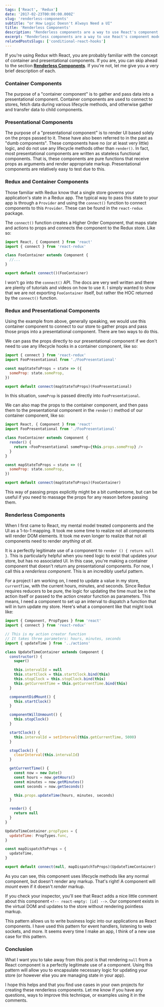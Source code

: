```yaml
---
tags: ['React', 'Redux']
date: '2017-02-23T00:00:00.000Z'
slug: 'renderless-components'
subtitle: "or How Logic Doesn't Always Need a UI"
title: 'Renderless Components'
description: "Renderless components are a way to use React's component model for side effects and logic that isn't mapped directly to your UI"
excerpt: "Renderless components are a way to use React's component model for side effects and logic that isn't mapped directly to your UI"
relatedPostsSlugs: ['conditional-react-hooks']
---
```


If you're using Redux with React, you are probably familiar with the concept of container and presentational components. If you are, you can skip ahead to the section [**Renderless Components**](#renderless-components). If you're not, let me give you a very brief description of each.

### Container Components

The purpose of a "container component" is to gather and pass data into a presentational component. Container components are used to connect to stores, fetch data during various lifecycle methods, and otherwise gather and transfer data to child components.

### Presentational Components

The purpose of a "presentational component" is to render UI based solely on the props passed to it. These have also been referred to in the past as "dumb components". These components have no (or at least very little) logic, and do not use any lifecycle methods other than `render()`. In fact, most presentational components are written as stateless functional components. That is, these components are pure functions that receive props as arguments and render appropriate markup. Presentational components are relatively easy to test due to this.

### Redux and Container Components

Those familiar with Redux know that a single store governs your application's state in a Redux app. The typical way to pass this state to your app is through a `Provider` and using the `connect()` function to connect components to this `Provider`. These can be found in the `react-redux` package.

The `connect()` function creates a Higher Order Component, that maps state and actions to props and connects the component to the Redux store. Like so:

```javascript
import React, { Component } from 'react'
import { connect } from 'react-redux'

class FooContainer extends Component {
  //...
}

export default connect()(FooContainer)
```

I won't go into the `connect()` API. The docs are very well written and there are plenty of tutorials and videos on how to use it. I simply wanted to show that we are not exporting `FooContainer` itself, but rather the HOC returned by the `connect()` function.

### Redux and Presentational Components

Using the example from above, generally speaking, we would use this container component to connect to our store to gather props and pass those props into a presentational component. There are two ways to do this.

We can pass the props directly to our presentational component if we don't need to use any lifecycle hooks in a container component, like so:

```javascript
import { connect } from 'react-redux'
import FooPresentational from './FooPresentational'

const mapStateToProps = state => ({
  someProp: state.someProp,
})

export default connect(mapStateToProps)(FooPresentational)
```

In this situation, `someProp` is passed directly into `FooPresentational`.

We can also map the props to the container component, and then pass them to the presentational component in the `render()` method of our container component, like so:

```javascript
import React, { Component } from 'react'
import FooPresentational from './FooPresentational'

class FooContainer extends Component {
  render() {
    return <FooPresentational someProp={this.props.someProp} />
  }
}

const mapStateToProps = state => ({
  someProp: state.someProp,
})

export default connect(mapStateToProps)(FooContainer)
```

This way of passing props explicitly might be a bit cumbersome, but can be useful if you need to massage the props for any reason before passing them.

### Renderless Components

When I first came to React, my mental model treated components and the UI as a 1-to-1 mapping. It took me some time to realize not all components will render DOM elements. It took me even longer to realize that not all components need to render _anything at all_.

It is a perfectly legitimate use of a component to `render () { return null }`. This is particularly helpful when you need logic to exist that updates your store, but has no associated UI. In this case, you're making a container component that doesn't return any presentational components. For now, I call this a _renderless component_. This is an incredibly useful pattern.

For a project I am working on, I need to update a value in my store, `currentTime`, with the current hours, minutes, and seconds. Since Redux requires reducers to be pure, the logic for updating the time must be in the action itself or passed to the action creator function as parameters. This means, I need a component to set up an interval to dispatch a function that will in turn update my store. Here's what a component like that might look like:

```javascript
import { Component, PropTypes } from 'react'
import { connect } from 'react-redux'

// This is my action creator function
// It takes three parameters: hours, minutes, seconds
import { updateTime } from '../actions'

class UpdateTimeContainer extends Component {
  constructor() {
    super()

    this.intervalId = null
    this.startClock = this.startClock.bind(this)
    this.stopClock = this.stopClock.bind(this)
    this.getCurrentTime = this.getCurrentTime.bind(this)
  }

  componentDidMount() {
    this.startClock()
  }

  componentWillUnmount() {
    this.stopClock()
  }

  startClock() {
    this.intervalId = setInterval(this.getCurrentTime, 5000)
  }

  stopClock() {
    clearInterval(this.intervalId)
  }

  getCurrentTime() {
    const now = new Date()
    const hours = now.getHours()
    const minutes = now.getMinutes()
    const seconds = now.getSeconds()

    this.props.updateTime(hours, minutes, seconds)
  }

  render() {
    return null
  }
}

UpdateTimeContainer.propTypes = {
  updateTime: PropTypes.func,
}

const mapDispatchToProps = {
  updateTime,
}

export default connect(null, mapDispatchToProps)(UpdateTimeContainer)
```

As you can see, this component uses lifecycle methods like any normal component, but doesn't render any markup. That's right! A component will _mount_ even if it doesn't _render_ markup.

If you check your inspector, you'll see that React adds a nice little comment about this component `<!-- react-empty: [id] -->`. Our component exists in the virtual DOM and updates to the store without rendering pointless markup.

This pattern allows us to write business logic into our applications as React components. I have used this pattern for event handlers, listening to web sockets, and more. It seems every time I make an app, I think of a new use case for this pattern.

### Conclusion

What I want you to take away from this post is that rendering `null` from a React component is a perfectly legitimate use of a component. Using this pattern will allow you to encapsulate necessary logic for updating your store (or however else you are managing state in your app).

I hope this helps and that you find use cases in your own projects for creating these renderless components. Let me know if you have any questions, ways to improve this technique, or examples using it in the comments.
